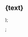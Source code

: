   <div
    style={{
      backgroundColor: "rgb(var(--primary-light))",
      backgroundImage:
        'url("https://cdn.prod.website-files.com/64f9d9b4e737e7b37d4e39a4/6502c32a6306de3a2460bdf5_lines.png")',
      backgroundPosition: "100%",
      backgroundRepeat: "no-repeat",
      backgroundSize: "contain",
      borderRadius: "24px",
      height: "auto",
      marginBottom: "40px",
      padding: "32px",
    }}
  >
    <h2
      style={{
        color: "white",
        fontSize: "32px",
        fontWeight: 400,
        marginTop: 0,
        marginBottom: 0,
      }}
    >
      {text}
    </h2>
  </div>
);

;
